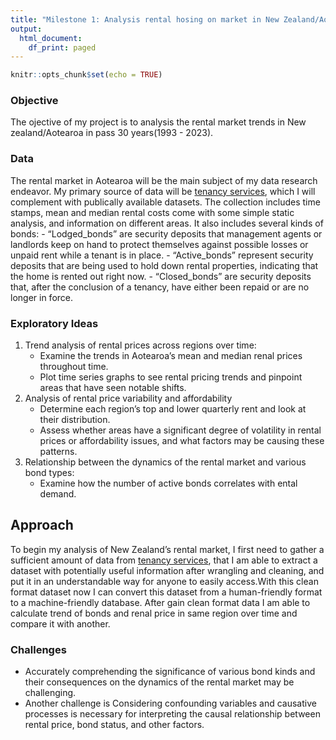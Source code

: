 ```yaml
---
title: "Milestone 1: Analysis rental hosing on market in New Zealand/Aotearoa"
output:
  html_document:
    df_print: paged
---
```


```r
knitr::opts_chunk$set(echo = TRUE)
```

### Objective

The ojective of my project is to analysis the rental market trends in New zealand/Aotearoa in pass 30 years(1993 - 2023).

### Data
The rental market in Aotearoa will be the main subject of my data research endeavor. My primary source of data will be [tenancy services](https://www.tenancy.govt.nz/about-tenancy-services/data-and-statistics/rental-bond-data/), which I will complement with publically available datasets. The collection includes time stamps, mean and median rental costs come with some simple static analysis, and information on  different areas. It also includes several kinds of bonds:
  - "Lodged_bonds" are security deposits that management agents or landlords keep on hand to protect themselves against possible losses or unpaid rent while a tenant is in place.
  - "Active_bonds" represent security deposits that are being used to hold down rental properties, indicating that the home is rented out right now.
  - "Closed_bonds" are security deposits that, after the conclusion of a tenancy, have either been repaid or are no longer in force.

### Exploratory Ideas

1.  Trend analysis of rental prices across regions over time:
    -   Examine the trends in Aotearoa's mean and median renal prices throughout time.
    -   Plot time series graphs to see rental pricing trends and pinpoint areas that have seen notable shifts.
2.  Analysis of rental price variability and affordability
    -   Determine each region's top and lower quarterly rent and look at their distribution.
    -   Assess whether areas have a significant degree of volatility in rental prices or affordability issues, and what factors may be causing these patterns.
3. Relationship between the dynamics of the rental market and various bond types:
    - Examine how the number of active bonds correlates with ental demand. 

## Approach
To begin my analysis of New Zealand's rental market, I first need to gather a sufficient amount of data from [tenancy services](https://www.tenancy.govt.nz/about-tenancy-services/data-and-statistics/rental-bond-data/), that I am able to extract a dataset with potentially useful information after wrangling and cleaning, and put it in an understandable way for anyone to easily access.With this clean format dataset now I can convert this dataset from a human-friendly format to a machine-friendly database. After gain clean format data I am able to calculate trend of bonds and renal price in same region over time and compare it with another. 

### Challenges
- Accurately comprehending the significance of various bond kinds and their consequences on the dynamics of the rental market may be challenging.
- Another challenge is Considering confounding variables and causative processes is necessary for interpreting the causal relationship between rental price, bond status, and other factors.

